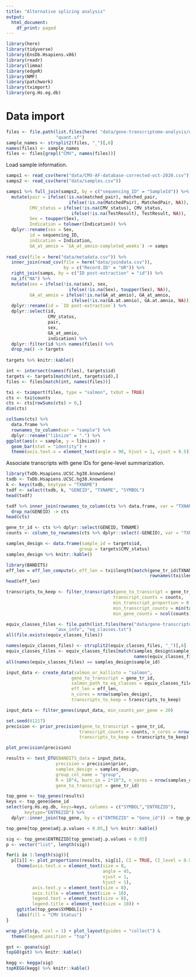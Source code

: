 ```yaml
---
title: "Alternative splicing analysis"
output:
  html_document:
    df_print: paged
---
```


```r
library(here)
library(tidyverse)
library(EnsDb.Hsapiens.v86)
library(readr)
library(limma)
library(edgeR)
library(NMF)
library(patchwork)
library(tximport)
library(org.Hs.eg.db)
```

# Data import

```r
files <- file.path(list.files(here( "data/gene-transcriptome-analysis/quants"), full.names = TRUE), 
                   "quant.sf")
sample_names <- strsplit2(files, "_")[,6]
names(files) <- sample_names
files <- files[grepl("CMV", names(files))]
```

Load sample information.

```r
samps1 <- read_csv(here("data/CMV-AF-database-corrected-oct-2020.csv"))
samps2 <- read_csv(here("data/samples.csv"))

samps1 %>% full_join(samps2, by = c("sequencing_ID" = "SampleId")) %>%
  mutate(pair = ifelse(!is.na(matched_pair), matched_pair,
                        ifelse(!is.na(MatchedPair), MatchedPair, NA)),
         CMV_status = ifelse(!is.na(CMV_status), CMV_status,
                         ifelse(!is.na(TestResult), TestResult, NA)),
         Sex = toupper(Sex),
         Indication = tolower(Indication)) %>%
  dplyr::rename(sex = Sex, 
         id = sequencing_ID, 
         indication = Indication,
         GA_at_amnio = `GA_at_amnio-completed_weeks`) -> samps
       
read_csv(file = here("data/metadata.csv")) %>%
  inner_join(read_csv(file = here("data/joindata.csv")), 
                      by = c("Record.ID" = "UR")) %>%
  right_join(samps, by = c("ID post-extraction" = "id")) %>%
  na_if("NA") %>%
  mutate(sex = ifelse(!is.na(sex), sex,
                        ifelse(!is.na(Sex), toupper(Sex), NA)),
         GA_at_amnio = ifelse(!is.na(GA_at_amnio), GA_at_amnio,
                         ifelse(!is.na(GA.at.amnio), GA.at.amnio, NA))) %>%
  dplyr::rename(id = `ID post-extraction`) %>%
  dplyr::select(id, 
                CMV_status, 
                pair, 
                sex, 
                GA_at_amnio, 
                indication) %>%
  dplyr::filter(id %in% names(files)) %>%
  drop_na() -> targets
  
targets %>% knitr::kable()
```
```r
int <- intersect(names(files), targets$id)
targets <- targets[match(int, targets$id),]
files <- files[match(int, names(files))]
```

```r
txi <- tximport(files, type = "salmon", txOut = TRUE)
cts <- txi$counts
cts <- cts[rowSums(cts) > 0,]
dim(cts)
```



```r
colSums(cts) %>%
  data.frame %>%
  rownames_to_column(var = "sample") %>%
  dplyr::rename("libsize" = ".") %>%
ggplot(aes(x = sample, y = libsize)) +
  geom_bar(stat = "identity") +
  theme(axis.text.x = element_text(angle = 90, hjust = 1, vjust = 0.5))
```


Associate transcripts with gene IDs for gene-level summarization.

```r
library(TxDb.Hsapiens.UCSC.hg38.knownGene)
txdb <- TxDb.Hsapiens.UCSC.hg38.knownGene
k <- keys(txdb, keytype = "TXNAME")
txdf <- select(txdb, k, "GENEID", "TXNAME", "SYMBOL")
head(txdf) 
```


```r
txdf %>% inner_join(rownames_to_column(cts %>% data.frame, var = "TXNAME")) %>%
  drop_na(GENEID) -> cts
head(cts) 
```


```r
gene_tr_id <- cts %>% dplyr::select(GENEID, TXNAME)
counts <- column_to_rownames(cts %>% dplyr::select(-GENEID), var = "TXNAME")

samples_design <- data.frame(sample_id = targets$id,
                            group = targets$CMV_status)
samples_design %>% knitr::kable()
```

```r
library(BANDITS)
eff_len = eff_len_compute(x_eff_len = txi$length[match(gene_tr_id$TXNAME,
                                                       rownames(txi$length)),])
head(eff_len)
```

```r
transcripts_to_keep <- filter_transcripts(gene_to_transcript = gene_tr_id,
                                         transcript_counts = counts, 
                                         min_transcript_proportion = 0.01,
                                         min_transcript_counts = min(table(samples_design$group)), 
                                         min_gene_counts = ncol(counts))
```

```r
equiv_classes_files <- file.path(list.files(here("data/gene-transcriptome-analysis/quants"), full.names = TRUE), 
                   "aux_info", "eq_classes.txt")
all(file.exists(equiv_classes_files))
```

```r
names(equiv_classes_files) <- strsplit2(equiv_classes_files, "_")[,6]
equiv_classes_files <- equiv_classes_files[match(samples_design$sample_id,
                                                 names(equiv_classes_files))]
all(names(equiv_classes_files) == samples_design$sample_id)
```

```r
input_data <- create_data(salmon_or_kallisto = "salmon",
                         gene_to_transcript = gene_tr_id,
                         salmon_path_to_eq_classes = equiv_classes_files,
                         eff_len = eff_len, 
                         n_cores = nrow(samples_design),
                         transcripts_to_keep = transcripts_to_keep)
```
```r
input_data <- filter_genes(input_data, min_counts_per_gene = 20)
```

```r
set.seed(61217)
precision <- prior_precision(gene_to_transcript = gene_tr_id,
                            transcript_counts = counts, n_cores = nrow(samples_design),
                            transcripts_to_keep = transcripts_to_keep)
```
```r
plot_precision(precision)
```

```r
results <- test_DTU(BANDITS_data = input_data,
                   precision = precision$prior,
                   samples_design = samples_design,
                   group_col_name = "group",
                   R = 10^4, burn_in = 2*10^3, n_cores = nrow(samples_design),
                   gene_to_transcript = gene_tr_id)
```


```r
top_gene <- top_genes(results)
keys <- top_gene$Gene_id
select(org.Hs.eg.db, keys=keys, columns = c("SYMBOL","ENTREZID"),
       keytype="ENTREZID") %>% 
  dplyr::inner_join(top_gene, by = c("ENTREZID" = "Gene_id")) -> top_gene
```

```r
top_gene[top_gene$adj.p.values < 0.05,] %>% knitr::kable()
```

```r
sig <- top_gene$ENTREZID[top_gene$adj.p.values < 0.05]
p <- vector("list", length(sig))

for(i in 1:length(sig)){
  p[[i]] <- plot_proportions(results, sig[i], CI = TRUE, CI_level = 0.95) + 
    theme(axis.text.x = element_text(size = 8, 
                                     angle = 45, 
                                     vjust = 1, 
                                     hjust = 1),
          axis.text.y = element_text(size = 8),
          axis.title = element_text(size = 10),
          legend.text = element_text(size = 8),
          legend.title = element_text(size = 10)) +
    ggtitle(top_gene$SYMBOL[i]) +
    labs(fill = "CMV Status")
}

wrap_plots(p, ncol = 1) + plot_layout(guides = "collect") &
  theme(legend.position = "top")
```
```r
gst <- goana(sig)
topGO(gst) %>% knitr::kable()
```

```r
kegg <- kegga(sig)
topKEGG(kegg) %>% knitr::kable()
```

